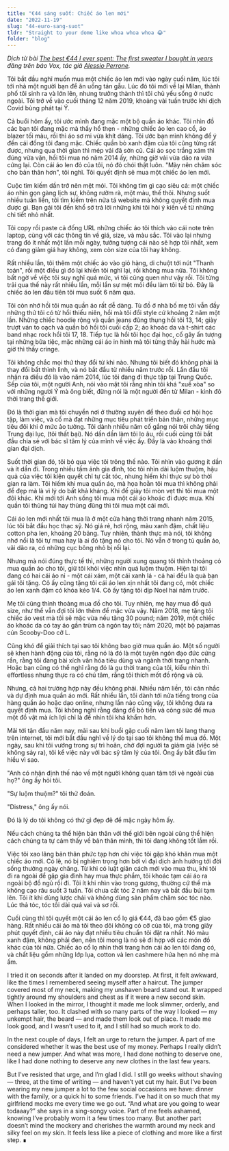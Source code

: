 ```yaml
---
title: "€44 sáng suốt: Chiếc áo len mới"
date: "2022-11-19"
slug: "44-euro-sang-suot"
tldr: "Straight to your dome like whoa whoa whoa 😂"
folder: "blog"
---
```


_Dịch từ bài [The best €44 I ever spent: The first sweater I bought in years](https://www.vox.com/the-goods/22380001/post-covid-19-pandemic-clothing-dressing-best-money) đăng trên báo Vox, tác giả [Alessio Perrone](https://alessioperrone.com/)._

Tôi bắt đầu nghĩ muốn mua một chiếc áo len mới vào ngày cuối năm, lúc tôi tới nhà một người bạn để ăn uống tán gẫu. Lúc đó tôi mới về lại Milan, thành phố tôi sinh ra và lớn lên, nhưng trưởng thành thì tôi chủ yếu sống ở nước ngoài. Tôi trở về vào cuối tháng 12 năm 2019, khoảng vài tuần trước khi dịch Covid bùng phát tại Ý.

Cả buổi hôm ấy, tôi ước mình đang mặc một bộ quần áo khác. Tôi nhìn đồ các bạn tôi đang mặc mà thấy hổ thẹn - những chiếc áo len cao cổ, áo blazer tối màu, rồi thì áo sơ mi vừa khít dáng. Tôi ước bạn mình không để ý đến cái đống tôi đang mặc. Chiếc quần bò xanh đậm của tôi cũng từng rất được, nhưng qua thời gian thì mép vải đã sờn cũ. Cái áo sọc trắng xám thì đúng vừa vặn, hồi tôi mua nó năm 2014 ấy, nhừng giờ vải vừa dão ra vừa cứng lại. Còn cái áo len đỏ của tôi, nó đỏ chói thật luôn. "Mày nên chăm sóc cho bản thân hơn", tôi nghĩ. Tôi quyết định sẽ mua một chiếc áo len mới.

Cuộc tìm kiếm dần trở nên mệt mỏi. Tôi không tìm gì cao siêu cả: một chiếc áo nhìn gọn gàng lịch sự, không rườm rà, một màu, thế thôi. Nhưng suốt nhiều tuần liền, tôi tìm kiếm trên nửa tá website mà không quyết định mua được gì. Bạn gái tôi đến khổ sở trả lời những khi tôi hỏi ý kiến về từ những chi tiết nhỏ nhất.

Tôi copy rồi paste cả đống URL những chiếc áo tôi thích vào cái note trên laptop, cùng với các thông tin về giá, size, và màu sắc. Tôi vào lại nhưng trang đó ít nhất một lần mỗi ngày, tưởng tượng cái nào sẽ hợp tôi nhất, xem có đang giảm giá hay không, xem còn size của tôi hay không.

Rất nhiều lần, tôi thêm một chiếc áo vào giỏ hàng, di chuột tới nút "Thanh toán", rồi một điều gì đó lại khiến tôi nghĩ lại, rồi không mua nữa. Tôi không bất ngờ về việc tôi suy nghĩ quá mức, vì tôi cũng quen như vậy rồi. Tôi từng trải qua thế này rất nhiều lần, mỗi lần sự mệt mỏi đều làm tôi từ bỏ. Đây là chiếc áo len đầu tiên tôi mua suốt 6 năm qua.

Tôi còn nhớ hồi tôi mua quần áo rất dễ dàng. Tủ đồ ở nhà bố mẹ tôi vẫn đầy những thứ tôi có từ hồi thiếu niên, hồi mà tôi đổi style cứ khoảng 2 năm một lần. Những chiếc hoodie rộng và quần jeans đũng thụng hồi tôi 13, 14; giày trượt ván to oạch và quần bó hồi tôi cuối cấp 2; áo khoác da và t-shirt các band nhạc rock hồi tôi 17, 18. Tiếp tục là hồi tôi học đại học, cố gây ấn tượng tại những bữa tiệc, mặc những cái áo in hình mà tôi từng thấy hài hước mà giờ thì thấy cringe.

Tôi không chắc mọi thứ thay đổi từ khi nào. Nhưng tôi biết đó không phải là thay đổi bất thình lình, và nó bắt đầu từ nhiều năm trước rồi. Lần đầu tôi nhận ra điều đó là vào năm 2014, lúc tôi đang đi thực tập tại Trung Quốc. Sếp của tôi, một người Anh, nói vào mặt tôi rằng nhìn tôi khá "xuề xòa" so với những người Ý mà ông biết, đừng nói là một người đến từ Milan - kinh đô thời trang thế giới.

Đó là thời gian mà tôi chuyển nơi ở thường xuyên để theo đuổi cơ hội học tập, làm việc, và cố mà đạt những mục tiêu phát triển bản thân, những mục tiêu đôi khi ở mức ảo tưởng. Tôi dành nhiều năm cố gắng nói trôi chảy tiếng Trung đại lục, (tôi thất bại). Nó dần dần làm tôi lo âu, rồi cuối cùng tôi bắt đầu chia sẻ với bác sĩ tâm lý của mình về việc ấy. Đấy là vào khoảng thời gian đại dịch.

Suốt thời gian đó, tôi bỏ qua việc tôi trông thế nào. Tôi nhìn vào gương ít dần và ít dần đi. Trong nhiều tấm ảnh gia đình, tóc tôi nhìn dài luộm thuộm, hậu quả của việc tôi kiên quyết chỉ tự cắt tóc, nhưng hiếm khi thực sự bỏ thời gian ra làm. Tôi hiếm khi mua quần áo, mà họa hoằn tôi mua thì không phải để đẹp mà là vì lý do bất khả kháng. Khi đế giày tôi mòn vẹt thì tôi mua một đôi khác. Khi mới tới Anh sống tôi mua một cái áo khoác đi được mưa. Khi quần tôi thủng túi hay thủng đũng thì tôi mua một cái mới.

Cái áo len mới nhất tôi mua là ở một cửa hàng thời trang nhanh năm 2015, lúc tôi bắt đầu học thạc sỹ. Nó giá rẻ, hơi rộng, màu xanh đậm, chất liệu cotton pha len, khoảng 20 bảng. Tuy nhiên, thành thực mà nói, tôi không nhớ nổi là tôi tự mua hay là ai đó tặng nó cho tôi. Nó vẫn ở trong tủ quần áo, vãi dão ra, có những cục bông nhỏ bị rối lại.

Nhưng mà nói đúng thực tế thì, những người xung quang tôi thỉnh thoảng có mua quần áo cho tôi, giữ tôi khỏi việc nhìn quá luộm thuộm. Hiện tại tôi đang có hai cái áo nỉ - một cái xám, một cái xanh lá - cả hai đều là quà bạn gái tôi tặng. Cô ấy cũng tặng tôi cái áo len xịn nhất tôi đang có, một chiếc áo len xanh đậm có khóa kéo 1/4. Cô ấy tặng tôi dịp Noel hai năm trước.

Mẹ tôi cũng thỉnh thoảng mua đồ cho tôi. Tuy nhiên, mẹ hay mua đồ quá size, như thể vẫn đợi tôi lớn thêm để mặc vừa vậy. Năm 2018, mẹ tặng tôi chiếc áo vest mà tôi sẽ mặc vừa nếu tăng 30 pound; năm 2019, một chiếc áo khoác da có tay áo gần trùm cả ngón tay tôi; năm 2020, một bộ pajamas cún Scooby-Doo cỡ L.

Cũng khó để giải thích tại sao tôi không bao giờ mua quần áo. Một số người sẽ khen hành động của tôi, rằng nó là đó là một tuyên ngôn đạo đức cứng rắn, rằng tôi đang bài xích văn hóa tiêu dùng và ngành thời trang nhanh. Hoặc bạn cũng có thể nghĩ rằng đó là gu thời trang của tôi, kiểu nhìn thì effortless nhưng thực ra có chú tâm, rằng tôi thích mốt đồ rộng và cũ.

Nhưng, cả hai trường hợp này đều không phải. Nhiều năm liền, tôi cân nhắc và dự định mua quần áo mới. Rất nhiều lần, tôi dành tới nửa tiếng trong của hàng quần áo hoặc dạo online, nhưng lần nào cũng vậy, tôi không đưa ra quyết định mua. Tôi không nghĩ rằng đáng để bỏ tiền và công sức để mua một đồ vật mà ích lợi chỉ là để nhìn tôi khá khẩm hơn.

Mãi tới tận đầu năm nay, mãi sau khi buổi gặp cuối năm làm tôi lang thang trên internet, tôi mới bắt đầu nghĩ về lý do tại sao tôi không thể mua đồ. Một ngày, sau khi tôi vướng trong sự trì hoãn, chờ đợi người ta giảm giá (việc sẽ không sảy ra), tôi kể việc này với bác sỹ tâm lý của tôi. Ông ấy bắt đầu tìm hiểu vì sao.

"Anh có nhận định thế nào về một người không quan tâm tới vẻ ngoài của họ?" ông ấy hỏi tôi.

"Sự luộm thuộm?" tôi thử đoán.

"Distress," ông ấy nói.

Đó là lý do tôi không có thứ gì đẹp đẽ để mặc ngày hôm ấy.

Nếu cách chúng ta thể hiện bản thân với thế giới bên ngoài cũng thể hiện cách chúng ta tự cảm thấy về bản thân mình, thì tôi đang không tốt lắm rồi.

Việc tôi xao lãng bản thân phức tạp hơn chỉ việc tôi gặp khó khăn mua một chiếc áo mới. Có lẽ, nó bị nghiêm trọng hơn bởi vì đại dịch ảnh hưởng tới đời sống thường ngày chăng. Từ khi có luật giãn cách mới vào mua thu, khi tôi đi ra ngoài để gặp gia đình hay mua thực phẩm, tôi khoác tạm cái áo ra ngoài bộ đồ ngủ rồi đi. Tôi ít khi nhìn vào trong gương, thường cứ thế mà không cạo râu suốt 3 tuần. Tôi chưa cắt tóc 2 năm nay và bắt đầu búi tạm lên. Tôi ít khi dùng lược chải và không dùng sản phẩm chăm sóc tóc nào. Lúc thả tóc, tóc tôi dài quá vai và sơ rối.

Cuối cùng thì tôi quyết một cái áo len cổ lọ giá €44, đã bao gồm €5 giao hàng. Rất nhiều cái áo mà tôi theo dõi không có cỡ của tôi, mà trong giây phút quyết định, cái áo này đạt nhiều tiêu chuẩn tôi đặt ra nhất. Nó màu xanh đậm, không phải đen, nên tôi mong là nó sẽ đi hợp với các món đồ khác của tôi nữa. Chiếc áo cổ lọ nhìn thời trang hơn cái áo len tôi đang có, và chất liệu gồm những lớp lụa, cotton và len cashmere hứa hẹn nó nhẹ mà ấm.

I tried it on seconds after it landed on my doorstep. At first, it felt awkward, like the times I remembered seeing myself after a haircut. The jumper covered most of my neck, making my unshaven beard stand out. It wrapped tightly around my shoulders and chest as if it were a new second skin. When I looked in the mirror, I thought it made me look slimmer, orderly, and perhaps taller, too. It clashed with so many parts of the way I looked — my unkempt hair, the beard — and made them look out of place. It made me look good, and I wasn’t used to it, and I still had so much work to do.

In the next couple of days, I felt an urge to return the jumper. A part of me considered whether it was the best use of my money. Perhaps I really didn’t need a new jumper. And what was more, I had done nothing to deserve one, like I had done nothing to deserve any new clothes in the last few years.

But I’ve resisted that urge, and I’m glad I did. I still go weeks without shaving — three, at the time of writing — and haven’t yet cut my hair. But I’ve been wearing my new jumper a lot to the few social occasions we have: dinner with the family, or a quick hi to some friends. I’ve had it on so much that my girlfriend mocks me every time we go out. “And what are you going to wear todaaay?” she says in a sing-songy voice. Part of me feels ashamed, knowing I’ve probably worn it a few times too many. But another part doesn’t mind the mockery and cherishes the warmth around my neck and silky feel on my skin. It feels less like a piece of clothing and more like a first step. ∎
